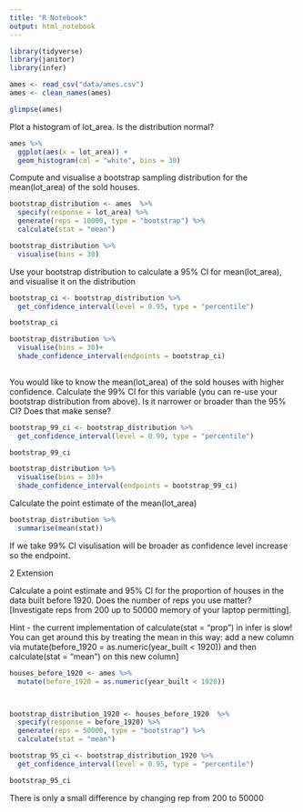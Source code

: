 ```yaml
---
title: "R Notebook"
output: html_notebook
---
```



```r

library(tidyverse)
library(janitor)
library(infer)

```


```r

ames <- read_csv("data/ames.csv")
ames <- clean_names(ames)

glimpse(ames)

```


 Plot a histogram of lot_area. Is the distribution normal?


```r
ames %>%
  ggplot(aes(x = lot_area)) +
  geom_histogram(col = "white", bins = 30)


```


Compute and visualise a bootstrap sampling distribution for the mean(lot_area) of the sold houses.




```r

bootstrap_distribution <- ames  %>%
  specify(response = lot_area) %>%
  generate(reps = 10000, type = "bootstrap") %>%
  calculate(stat = "mean")

bootstrap_distribution %>%
  visualise(bins = 30)

```


Use your bootstrap distribution to calculate a 95% CI for mean(lot_area), and visualise it on the distribution
```r
bootstrap_ci <- bootstrap_distribution %>%
  get_confidence_interval(level = 0.95, type = "percentile")

bootstrap_ci


```

```r

bootstrap_distribution %>%
  visualise(bins = 30)+
  shade_confidence_interval(endpoints = bootstrap_ci)
  

```


You would like to know the mean(lot_area) of the sold houses with higher confidence. Calculate the 99% CI for this variable (you can re-use your bootstrap distribution from above). Is it narrower or broader than the 95% CI? Does that make sense?

```r
bootstrap_99_ci <- bootstrap_distribution %>%
  get_confidence_interval(level = 0.99, type = "percentile")

bootstrap_99_ci


```

```r
bootstrap_distribution %>%
  visualise(bins = 30)+
  shade_confidence_interval(endpoints = bootstrap_99_ci)

```



Calculate the point estimate of the mean(lot_area)


```r
bootstrap_distribution %>%
  summarise(mean(stat))

```

If we take 99% CI visulisation will be broader as confidence level increase so the endpoint.


2 Extension

Calculate a point estimate and 95% CI for the proportion of houses in the data built before 1920. Does the number of reps you use matter? [Investigate reps from 200 up to 50000 memory of your laptop permitting].

Hint - the current implementation of calculate(stat = "prop") in infer is slow! You can get around this by treating the mean in this way: add a new column via mutate(before_1920 = as.numeric(year_built < 1920)) and then calculate(stat = "mean") on this new column]


```r

houses_before_1920 <- ames %>%
  mutate(before_1920 = as.numeric(year_built < 1920))




```

```r

bootstrap_distribution_1920 <- houses_before_1920  %>%
  specify(response = before_1920) %>%
  generate(reps = 50000, type = "bootstrap") %>%
  calculate(stat = "mean")

```


```r
bootstrap_95_ci <- bootstrap_distribution_1920 %>%
  get_confidence_interval(level = 0.95, type = "percentile")

bootstrap_95_ci

```


 There is only a small difference by changing rep from 200 to 50000





















































